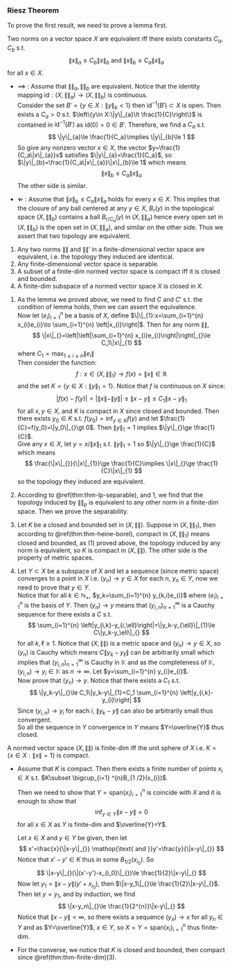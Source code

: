 ### Riesz Theorem

To prove the first result, we need to prove a lemma first.

::: {.lemma  name=""}

Two norms on a vector space $X$ are equivalent iff there exists constants $C_a,C_b$ s.t. 
$$ 
\|x\|_{a}\le C_b\|x\|_{b}\mathop{\text{ and }}\|x\|_{b}\le C_a\|x\|_{a}
$$
for all $x\in X$.

:::

::: {.proof}

-   
    $\implies$ : Assume that $\|\|_{a},\|\|_{b}$ are equivalent. Notice that the identity mapping $\mathop{\text{id}}:(X,\|\|_{a})\to (X,\|\|_{b})$ is continuous.  
    Consider the set $B'=\left\{y\in X:\|y\|_{b}\lt 1\right\}$ then $\mathop{\text{id}}^{-1}(B')\subset X$ is open. Then exists a $C_a\gt 0$ s.t. $\left\{y\in X:\|y\|_{a}\lt \frac{1}{C}\right\}$ is contained in $\mathop{\text{id}}^{-1}(B')$ as $\mathop{\text{id}}(0)=0\in B'$. Therefore, we find a $C_a$ s.t. 
    $$ 
    \|y\|_{a}\le \frac{1}{C_a}\implies \|y\|_{b}\le 1
    $$
    So give any nonzero vector $x\in X$, the vector $y=\frac{1}{C_a\|x\|_{a}}x$ satisfies $\|y\|_{a}=\frac{1}{C_a}$, so $\|y\|_{b}=\frac{1}{C_a\|x\|_{a}}\|x\|_{b}\le 1$ which means
    $$ 
    \|x\|_{b}\le C_a\|x\|_{a}
    $$
    The other side is similar.

-
    $\Longleftarrow$ : Assume that $\|x\|_{b}\le C_a\|x\|_{a}$ holds for every $x\in X$. This implies that the closure of any ball centered at any $y \in X$, $B_{r}(y)$ in the topological space $(X,\|\|_{b})$ contains a ball $B_{r /C_a}(y)$ in $(X,\|\|_{a})$ hence every open set in $(X,\|\|_{b})$ is the open set in $(X,\|\|_{a})$, and similar on the other side. Thus we assert that two topology are equivalent.

:::

::: {.theorem #thm-finite-dim name=""}

1.  Any two norms $\|\|_{}$ and $\|\|'_{}$ in a finite-dimensional vector space are equivalent, i.e. the topology they induced are identical.
2.  Any finite-dimensional vector space is separable.
3.  A subset of a finite-dim normed vector space is compact iff it is closed and bounded.
4.  A finite-dim subspace of a normed vector space $X$ is closed in $X$.

:::

::: {.proof}

1.
    As the lemma we proved above, we need to find $C$ and $C'$ s.t. the condition of lemma holds, then we can assert the equivalence.  
    Now let $(e_{i})_{i=1}^{n}$ be a basis of $X$, define $\|\|_{1}:x=\sum_{i=1}^{n} x_{i}e_{i}\to \sum_{i=1}^{n} \left|x_{i}\right|$. Then for any norm $\|\|_{}$,
    $$ 
    \|x\|_{}=\left|\left|\sum_{i=1}^{n} x_{i}e_{i}\right|\right|_{}\le C_1\|x\|_{1}
    $$
    where $C_1=\max_{1\le i\le n}\|e_{i}\|_{}$  
    Then consider the function:
    $$ 
    f:x\in (X,\|\|_{1})\to f(x)=\|x\|_{}\in \mathbb{R}
    $$
    and the set $K=\left\{y\in X:\|y\|_{1}=1\right\}$. Notice that $f$ is continuous on $X$ since:
    $$ 
    \left|f(x)-f(y)\right|=\left|\|x\|_{}-\|y\|_{}\right|\le \|x-y\|_{}\le C_1\|x-y\|_{1}
    $$
    for all $x,y\in X$, and $K$ is compact in $X$ since closed and bounded. Then there exists  $y_0\in K$ s.t. $f(y_0)=\inf_{y\in K}f(y)$ and let $\frac{1}{C}=f(y_0)=\|y_0\|_{}\gt 0$. Then $\|y\|_{1}=1$ implies $\|y\|_{}\ge \frac{1}{C}$.  
    Give any $x\in X$, let $y=x /\|x\|_{1}$ s.t. $\|y\|_{1}=1$ so $\|y\|_{}\ge \frac{1}{C}$ which means
    $$ 
    \frac{\|x\|_{}}{\|x\|_{1}}\ge \frac{1}{C}\implies \|x\|_{}\ge \frac{1}{C}\|x\|_{1}
    $$
    so the topology they induced are equivalent.

2.
    According to \@ref(thm:thm-lp-separable), and 1, we find that the topology induced by $\|\|_{p}$ is equivalent to any other norm in a finite-dim space. Then we prove the separability.

3.
    Let $K$ be a closed and bounded set in $(X,\|\|_{})$. Suppose in $(X,\|\|_{1})$, then according to \@ref(thm:thm-heine-borel), compact in $(X,\|\|_{1})$ means closed and bounded, as $(1)$ proved above, the topology induced by any norm is equivalent, so $K$ is compact in $(X,\|\|_{})$. The other side is the property of metric spaces.
    
4.
    Let $Y\subset X$ be a subspace of $X$ and let a sequence (since metric space) converges to a point in $X$ i.e. $(y_n)\to y\in X$ for each $n$, $y_n\in Y$, now we need to prove that $y\in Y$.  
    Notice that for all $k\in \mathbb{N}_+$, $y_k=\sum_{i=1}^{n} y_{k,i}e_{i}$ where $(e_{i})_{i=1}^{n}$ is the basis of $Y$. Then $(y_n)\to y$ means that $(y_{i,n})_{n=1}^{\infty}$ is a Cauchy sequence for there exists a $C$ s.t. 
    $$ 
    \sum_{i=1}^{n} \left|y_{i,k}-y_{i,\ell}\right|=\|y_k-y_{\ell}\|_{1}\le C\|y_k-y_\ell\|_{}
    $$
    for all $k,\ell\ge 1$. Notice that $(X,\|\|_{})$ is a metric space and $(y_n)\to y\in X$, so $(y_n)$ is Cauchy which means $C\|y_k-y_\ell\|_{}$ can be arbitrarily small which implies that $(y_{i,n})_{n=1}^{\infty}$ is Cauchy in $\mathbb{K}$ and as the completeness of $\mathbb{K}$, $(y_{i,n})\to y_{i}\in \mathbb{K}$ as $n\to \infty$. Let $y=\sum_{i=1}^{n} y_{i}e_{i}$.  
    Now prove that $(y_n)\to y$. Notice that there exists a $C_1$ s.t. 
    $$ 
    \|y_k-y\|_{}\le C_1\|y_k-y\|_{1}=C_1 \sum_{i=1}^{n} \left|y_{i,k}-y_{i}\right|
    $$
    Since $(y_{i,n})\to y_{i}$ for each $i$, $\|y_k-y\|_{}$ can also be arbitrarily small thus convergent.  
    So all the sequence in $Y$ convergence in $Y$ means $Y=\overline{Y}$ thus closed.

:::

::: {.theorem #thm-riesz name="F.Riesz Theorem"}

A normed vector space $(X,\|\|_{})$ is finite-dim iff the unit sphere of $X$ i.e. $K=\left\{x\in X:\|x\|_{}=1\right\}$ is compact.

:::

::: {.proof}

-
    Assume that $K$ is compact. Then there exists a finite number of points $x_{i}\in X$ s.t. $K\subset \bigcup_{i=1} ^{n}B_{1 /2}(x_{i})$.

    Then we need to show that $Y=\mathop{\text{span}}(x_{i})_{i=1}^{n}$ is coincide with $X$ and it is enough to show that 
    $$ 
    \inf_{y\in Y}\|x-y\|_{}=0
    $$
    for all $x\in X$ as $Y$ is finite-dim and $\overline{Y}=Y$.

    Let $x\in X$ and $y\in Y$ be given, then let 
    $$ 
    x'=\frac{x}{\|x-y\|_{}} \mathop{\text{ and }}y'=\frac{y}{\|x-y\|_{}}
    $$
    Notice that $x'-y'\in K$ thus in some $B_{1 /2}(x_{i_0})$. So
    $$ 
    \|x-y\|_{}(\|(x'-y')-x_{i_0}\|_{})\le \frac{1}{2}\|x-y\|_{}
    $$
    Now let $y_1=\|x-y\|_{}(y'+x_{i_0})$, then $\|x-y_1\|_{}\le \frac{1}{2}\|x-y\|_{}$. Then let $y=y_1$, and by induction, we find
    $$ 
    \|x-y_n\|_{}\le \frac{1}{2^{n}}\|x-y\|_{}
    $$
    Notice that $\|x-y\|_{}\lt \infty$, so there exists a sequence $(y_n)\to x$ for all $y_n\in Y$ and as $Y=\overline{Y}$, $x\in Y$, so $X=Y=\mathop{\text{span}}(x_{i})_{i=1}^{n}$ thus finite-dim.

-
    For the converse, we notice that $K$ is closed and bounded, then compact since \@ref(thm:thm-finite-dim)(3).

:::















